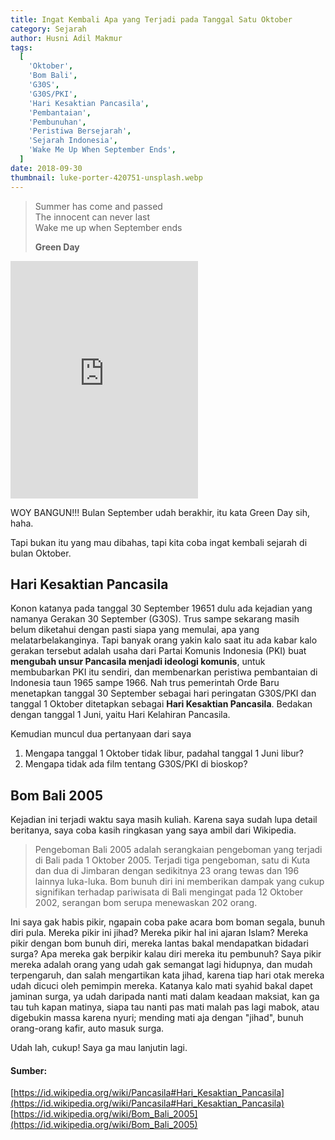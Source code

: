 ```yaml
---
title: Ingat Kembali Apa yang Terjadi pada Tanggal Satu Oktober
category: Sejarah
author: Husni Adil Makmur
tags:
  [
    'Oktober',
    'Bom Bali',
    'G30S',
    'G30S/PKI',
    'Hari Kesaktian Pancasila',
    'Pembantaian',
    'Pembunuhan',
    'Peristiwa Bersejarah',
    'Sejarah Indonesia',
    'Wake Me Up When September Ends',
  ]
date: 2018-09-30
thumbnail: luke-porter-420751-unsplash.webp
---
```


> Summer has come and passed  
> The innocent can never last  
> Wake me up when September ends
>
> **Green Day**

<iframe
  src='https://open.spotify.com/embed/track/3ZffCQKLFLUvYM59XKLbVm'
  width='300'
  height='380'
  frameborder='0'
  allowtransparency='true'
  allow='encrypted-media'
></iframe>

WOY BANGUN!!! Bulan September udah berakhir, itu kata Green Day sih, haha.

Tapi bukan itu yang mau dibahas, tapi kita coba ingat kembali sejarah di bulan Oktober.

## Hari Kesaktian Pancasila

Konon katanya pada tanggal 30 September 19651 dulu ada kejadian yang namanya Gerakan 30 September (G30S). Trus sampe sekarang masih belum diketahui dengan pasti siapa yang memulai, apa yang melatarbelakanginya. Tapi banyak orang yakin kalo saat itu ada kabar kalo gerakan tersebut adalah usaha dari Partai Komunis Indonesia (PKI) buat **mengubah unsur Pancasila menjadi ideologi komunis**, untuk membubarkan PKI itu sendiri, dan membenarkan peristiwa pembantaian di Indonesia taun 1965 sampe 1966. Nah trus pemerintah Orde Baru menetapkan tanggal 30 September sebagai hari peringatan G30S/PKI dan tanggal 1 Oktober ditetapkan sebagai **Hari Kesaktian Pancasila**. Bedakan dengan tanggal 1 Juni, yaitu Hari Kelahiran Pancasila.

Kemudian muncul dua pertanyaan dari saya

1.  Mengapa tanggal 1 Oktober tidak libur, padahal tanggal 1 Juni libur?
2.  Mengapa tidak ada film tentang G30S/PKI di bioskop?

## Bom Bali 2005

Kejadian ini terjadi waktu saya masih kuliah. Karena saya sudah lupa detail beritanya, saya coba kasih ringkasan yang saya ambil dari Wikipedia.

> Pengeboman Bali 2005 adalah serangkaian pengeboman yang terjadi di Bali pada 1 Oktober 2005. Terjadi tiga pengeboman, satu di Kuta dan dua di Jimbaran dengan sedikitnya 23 orang tewas dan 196 lainnya luka-luka. Bom bunuh diri ini memberikan dampak yang cukup signifikan terhadap pariwisata di Bali mengingat pada 12 Oktober 2002, serangan bom serupa menewaskan 202 orang.

Ini saya gak habis pikir, ngapain coba pake acara bom boman segala, bunuh diri pula. Mereka pikir ini jihad? Mereka pikir hal ini ajaran Islam? Mereka pikir dengan bom bunuh diri, mereka lantas bakal mendapatkan bidadari surga? Apa mereka gak berpikir kalau diri mereka itu pembunuh? Saya pikir mereka adalah orang yang udah gak semangat lagi hidupnya, dan mudah terpengaruh, dan salah mengartikan kata jihad, karena tiap hari otak mereka udah dicuci oleh pemimpin mereka. Katanya kalo mati syahid bakal dapet jaminan surga, ya udah daripada nanti mati dalam keadaan maksiat, kan ga tau tuh kapan matinya, siapa tau nanti pas mati malah pas lagi mabok, atau digebukin massa karena nyuri; mending mati aja dengan "jihad", bunuh orang-orang kafir, auto masuk surga.

Udah lah, cukup! Saya ga mau lanjutin lagi.

#### Sumber:

[https://id.wikipedia.org/wiki/Pancasila#Hari_Kesaktian_Pancasila](https://id.wikipedia.org/wiki/Pancasila#Hari_Kesaktian_Pancasila)  
[https://id.wikipedia.org/wiki/Bom_Bali_2005](https://id.wikipedia.org/wiki/Bom_Bali_2005)
